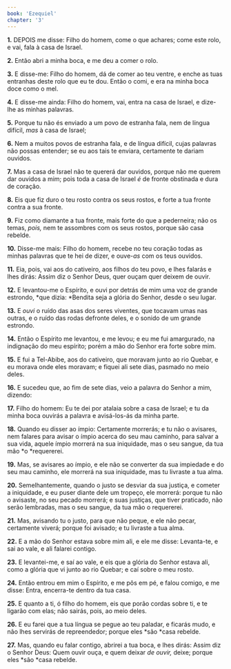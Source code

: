 ```yaml
---
book: 'Ezequiel'
chapter: '3'
---
```


**1.** DEPOIS me disse: Filho do homem, come o que achares; come este rolo, e vai, fala à casa de Israel.

**2.** Então abri a minha boca, e me deu a comer o rolo.

**3.** E disse-me: Filho do homem, dá de comer ao teu ventre, e enche as tuas entranhas deste rolo que eu te dou. Então o comi, e era na minha boca doce como o mel.

**4.** E disse-me ainda: Filho do homem, vai, entra na casa de Israel, e dize-lhe as minhas palavras.

**5.** Porque tu não és enviado a um povo de estranha fala, nem de língua difícil, *mas* à casa de Israel;

**6.** Nem a muitos povos de estranha fala, e de língua difícil, cujas palavras não possas entender; se eu aos tais te enviara, certamente te dariam ouvidos.

**7.** Mas a casa de Israel não te quererá dar ouvidos, porque não me querem dar ouvidos a mim; pois toda a casa de Israel *é* de fronte obstinada e dura de coração.

**8.** Eis que fiz duro o teu rosto contra os seus rostos, e forte a tua fronte contra a sua fronte.

**9.** Fiz como diamante a tua fronte, mais forte do que a pederneira; não os temas, *pois,* nem te assombres com os seus rostos, porque são casa rebelde.

**10.** Disse-me mais: Filho do homem, recebe no teu coração todas as minhas palavras que te hei de dizer, e ouve-*as* com os teus ouvidos.

**11.** Eia, pois, vai aos do cativeiro, aos filhos do teu povo, e lhes falarás e lhes dirás: Assim diz o Senhor Deus, quer ouçam quer deixem de ouvir.

**12.** E levantou-me o Espírito, e ouvi por detrás de mim uma voz de grande estrondo, *que dizia: *Bendita seja a glória do Senhor, desde o seu lugar.

**13.** E *ouvi* o ruído das asas dos seres viventes, que tocavam umas nas outras, e o ruído das rodas defronte deles, e o sonido de um grande estrondo.

**14.** Então o Espírito me levantou, e me levou; e eu me fui amargurado, na indignação do meu espírito; porém a mão do Senhor era forte sobre mim.

**15.** E fui a Tel-Abibe, aos do cativeiro, que moravam junto ao rio Quebar, e eu morava onde eles moravam; e fiquei ali sete dias, pasmado no meio deles.

**16.** E sucedeu que, ao fim de sete dias, veio a palavra do Senhor a mim, dizendo:

**17.** Filho do homem: Eu te dei por atalaia sobre a casa de Israel; e tu da minha boca ouvirás a palavra e avisá-los-ás da minha parte.

**18.** Quando eu disser ao ímpio: Certamente morrerás; e tu não o avisares, nem falares para avisar o ímpio acerca do seu mau caminho, para salvar a sua vida, aquele ímpio morrerá na sua iniquidade, mas o seu sangue, da tua mão *o *requererei.

**19.** Mas, se avisares ao ímpio, e ele não se converter da sua impiedade e do seu mau caminho, ele morrerá na sua iniquidade, mas tu livraste a tua alma.

**20.** Semelhantemente, quando o justo se desviar da sua justiça, e cometer a iniquidade, e eu puser diante dele um tropeço, ele morrerá: porque tu não o avisaste, no seu pecado morrerá; e suas justiças, que tiver praticado, não serão lembradas, mas o seu sangue, da tua mão o requererei.

**21.** Mas, avisando tu o justo, para que não peque, e ele não pecar, certamente viverá; porque foi avisado; e tu livraste a tua alma.

**22.** E a mão do Senhor estava sobre mim ali, e ele me disse: Levanta-te, e sai ao vale, e ali falarei contigo.

**23.** E levantei-me, e saí ao vale, e eis que a glória do Senhor estava ali, como a glória que vi junto ao rio Quebar; e caí sobre o meu rosto.

**24.** Então entrou em mim o Espírito, e me pôs em pé, e falou comigo, e me disse: Entra, encerra-te dentro da tua casa.

**25.** E quanto a ti, ó filho do homem, eis que porão cordas sobre ti, e te ligarão com elas; não sairás, pois, ao meio deles.

**26.** E eu farei que a tua língua se pegue ao teu paladar, e ficarás mudo, e não lhes servirás de repreendedor; porque eles *são *casa rebelde.

**27.** Mas, quando eu falar contigo, abrirei a tua boca, e lhes dirás: Assim diz o Senhor Deus: Quem ouvir ouça, e quem deixar *de ouvir,* deixe; porque eles *são *casa rebelde.